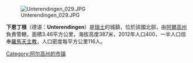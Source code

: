 [[Image:Unterendingen_029.JPG|right]]

'''下恩丁根'''（德语：'''Unterendingen'''）是[[瑞士|瑞士]]的城鎮，位於該國北部，由[[阿爾高州|阿爾高州]]負責管轄，面積3.46平方公里，海拔高度387米，2012年人口400，一半人口信奉[[羅馬天主教|羅馬天主教]]，人口密度每平方公里116人。

{{Switzerland-geo-stub}}
[[Category:阿尔高州的市镇|Category:阿尔高州的市镇]]